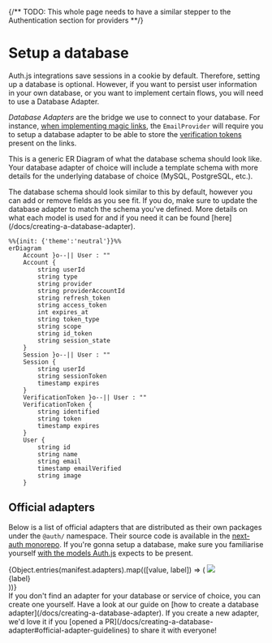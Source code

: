 
{/** TODO: This whole page needs to have a similar stepper to the Authentication section for
providers **/}

# Setup a database

<Callout type="info">
  Auth.js integrations save sessions in a cookie by default. Therefore, setting
  up a database is optional. However, if you want to persist user information in
  your own database, or you want to implement certain flows, you will need to
  use a Database Adapter.
</Callout>

_Database Adapters_ are the bridge we use to connect to your database. For instance, [when
implementing magic links](/docs/passwordless-sendgrid-setup), the `EmailProvider` will require you to setup a database adapter to be able to store the [verification tokens](/concepts/database-models#verificationtoken-model) present on the links.

This is a generic ER Diagram of what the database schema should look like. Your database adapter of
choice will include a template schema with more details for the underlying database of choice
(MySQL, PostgreSQL, etc.).

<Callout>
  The database schema should look similar to this by default, however you can
  add or remove fields as you see fit. If you do, make sure to update the
  database adapter to match the schema you've defined. More details on what each
  model is used for and if you need it can be found
  [here](/docs/creating-a-database-adapter).
</Callout>

```mermaid
%%{init: {'theme':'neutral'}}%%
erDiagram
    Account }o--|| User : ""
    Account {
        string userId
        string type
        string provider
        string providerAccountId
        string refresh_token
        string access_token
        int expires_at
        string token_type
        string scope
        string id_token
        string session_state
    }
    Session }o--|| User : ""
    Session {
        string userId
        string sessionToken
        timestamp expires
    }
    VerificationToken }o--|| User : ""
    VerificationToken {
        string identified
        string token
        timestamp expires
    }
    User {
        string id
        string name
        string email
        timestamp emailVerified
        string image
    }
```

## Official adapters

Below is a list of official adapters that are distributed as their own packages under the `@auth/`
namespace. Their source code is available in the [next-auth
monorepo](https://github.com/nextauthjs/next-auth/tree/main/packages). If you're gonna setup a database, make sure you familiarise yourself [with the models Auth.js](/concepts/database-models) expects to be present.

<div className="grid gap-x-4 gap-y-4 grid-cols-4 w-full mt-8 mb-12">
  {Object.entries(manifest.adapters).map(([value, label]) => (
    <Link
      href={`/reference/adapter/${value}`}
      key={value}
      className="p-4 border border-solid border-slate-200 rounded-lg flex flex-col items-center justify-between w-36 shadow-lg h-32"
    >
      <img src={`/img/adapters/${value}.svg`} className="h-12 mt-2" />
      <div className="text-sm text-center">{label}</div>
    </Link>
  ))}
</div>

<Callout>
  If you don't find an adapter for your database or service of choice, you can
  create one yourself. Have a look at our guide on [how to create a database
  adapter](/docs/creating-a-database-adapter). If you create a new adapter, we'd
  love it if you [opened a
  PR](/docs/creating-a-database-adapter#official-adapter-guidelines) to share it
  with everyone!
</Callout>
